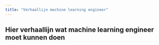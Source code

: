 ```yaml
---
title: "Verhaallijn machine learning engineer"
---
```


## Hier verhaallijn wat machine learning engineer moet kunnen doen
